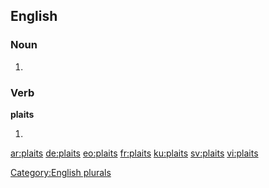==English==

===Noun===
{{head|en}}

# {{plural of|plait}}

===Verb===
'''plaits'''

# {{en-third-person singular of|plait}}

[[Category:English plurals]]

[[ar:plaits]]
[[de:plaits]]
[[eo:plaits]]
[[fr:plaits]]
[[ku:plaits]]
[[sv:plaits]]
[[vi:plaits]]